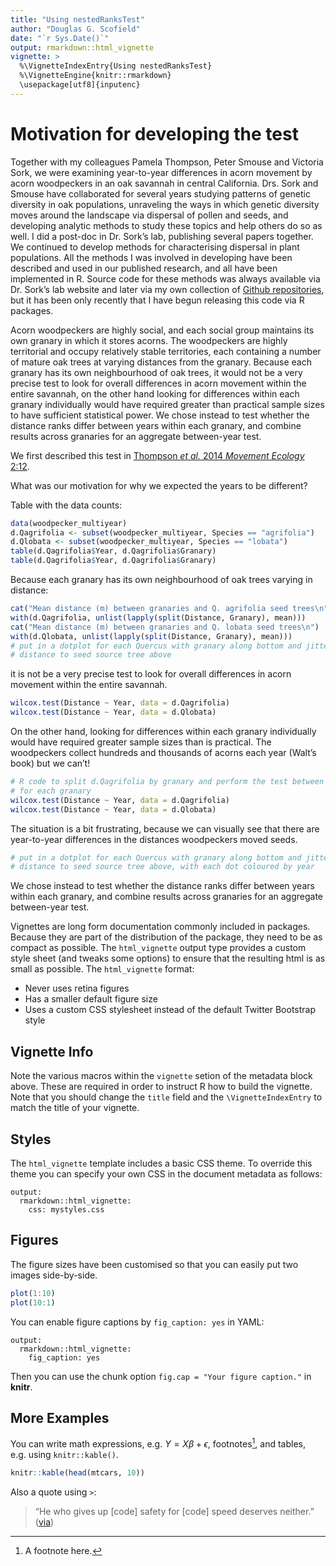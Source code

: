 ```yaml
---
title: "Using nestedRanksTest"
author: "Douglas G. Scofield"
date: "`r Sys.Date()`"
output: rmarkdown::html_vignette
vignette: >
  %\VignetteIndexEntry{Using nestedRanksTest}
  %\VignetteEngine{knitr::rmarkdown}
  \usepackage[utf8]{inputenc}
---
```


# Motivation for developing the test

Together with my colleagues Pamela Thompson, Peter Smouse and Victoria Sork, we
were examining year-to-year differences in acorn movement by acorn woodpeckers
in an oak savannah in central California.  Drs. Sork and Smouse have
collaborated for several years studying patterns of genetic diversity in oak
populations, unraveling the ways in which genetic diversity moves around the
landscape via dispersal of pollen and seeds, and developing analytic methods to
study these topics and help others do so as well.  I did a post-doc in Dr.
Sork's lab, publishing several papers together.  We continued to develop
methods for characterising dispersal in plant populations.  All the methods I
was involved in developing have been described and used in our published
research, and all have been implemented in R.  Source code for these
methods was always available via Dr. Sork's lab website and later via my own
collection of [Github repositories](https://github.com/douglasgscofield), but it has been only recently that I have begun releasing this code via R packages.

Acorn woodpeckers are highly social,
and each social group maintains its own granary in which it stores acorns.  The
woodpeckers are highly territorial and occupy relatively stable territories,
each containing a number of mature oak trees at varying distances from the
granary.  Because each granary has its own neighbourhood of oak trees, it would
not be a very precise test to look for overall differences in acorn movement
within the entire savannah, on the other hand looking for differences within
each granary individually would have required greater than practical sample
sizes to have sufficient statistical power.  We chose instead to test whether
the distance ranks differ between years within each granary, and combine
results across granaries for an aggregate between-year test.


We first described this test in [Thompson _et al._ 2014 _Movement Ecology_
2:12](http://www.movementecologyjournal.com/content/2/1/12).

What was our motivation for why we expected the years to be different?

Table with the data counts:

```r
data(woodpecker_multiyear)
d.Qagrifolia <- subset(woodpecker_multiyear, Species == "agrifolia")
d.Qlobata <- subset(woodpecker_multiyear, Species == "lobata")
table(d.Qagrifolia$Year, d.Qagrifolia$Granary)
table(d.Qagrifolia$Year, d.Qagrifolia$Granary)
```

Because each granary has its own neighbourhood of oak trees varying in
distance:

```r
cat("Mean distance (m) between granaries and Q. agrifolia seed trees\n")
with(d.Qagrifolia, unlist(lapply(split(Distance, Granary), mean)))
cat("Mean distance (m) between granaries and Q. lobata seed trees\n")
with(d.Qlobata, unlist(lapply(split(Distance, Granary), mean)))
# put in a dotplot for each Quercus with granary along bottom and jittered
# distance to seed source tree above
```

it is not be a very precise test to look for overall differences in acorn
movement within the entire savannah.

```r
wilcox.test(Distance ~ Year, data = d.Qagrifolia)
wilcox.test(Distance ~ Year, data = d.Qlobata)
```

On the other hand, looking for differences within each granary individually
would have required greater sample sizes than is practical.  The woodpeckers
collect hundreds and thousands of acorns each year (Walt's book) but we can't!

```r
# R code to split d.Qagrifolia by granary and perform the test between year
# for each granary
wilcox.test(Distance ~ Year, data = d.Qagrifolia)
wilcox.test(Distance ~ Year, data = d.Qlobata)
```

The situation is a bit frustrating, because we can visually see that there are
year-to-year differences in the distances woodpeckers moved seeds.

```r
# put in a dotplot for each Quercus with granary along bottom and jittered
# distance to seed source tree above, with each dot coloured by year
```

We chose instead to test whether the distance ranks differ between years within
each granary, and combine results across granaries for an aggregate
between-year test.



Vignettes are long form documentation commonly included in packages. Because they are part of the distribution of the package, they need to be as compact as possible. The `html_vignette` output type provides a custom style sheet (and tweaks some options) to ensure that the resulting html is as small as possible. The `html_vignette` format:

- Never uses retina figures
- Has a smaller default figure size
- Uses a custom CSS stylesheet instead of the default Twitter Bootstrap style

## Vignette Info

Note the various macros within the `vignette` setion of the metadata block above. These are required in order to instruct R how to build the vignette. Note that you should change the `title` field and the `\VignetteIndexEntry` to match the title of your vignette.

## Styles

The `html_vignette` template includes a basic CSS theme. To override this theme you can specify your own CSS in the document metadata as follows:

    output: 
      rmarkdown::html_vignette:
        css: mystyles.css

## Figures

The figure sizes have been customised so that you can easily put two images side-by-side. 

```r
plot(1:10)
plot(10:1)
```

You can enable figure captions by `fig_caption: yes` in YAML:

    output:
      rmarkdown::html_vignette:
        fig_caption: yes

Then you can use the chunk option `fig.cap = "Your figure caption."` in **knitr**.

## More Examples

You can write math expressions, e.g. $Y = X\beta + \epsilon$, footnotes^[A footnote here.], and tables, e.g. using `knitr::kable()`.

```r
knitr::kable(head(mtcars, 10))
```

Also a quote using `>`:

> "He who gives up [code] safety for [code] speed deserves neither."
([via](https://twitter.com/hadleywickham/status/504368538874703872))
